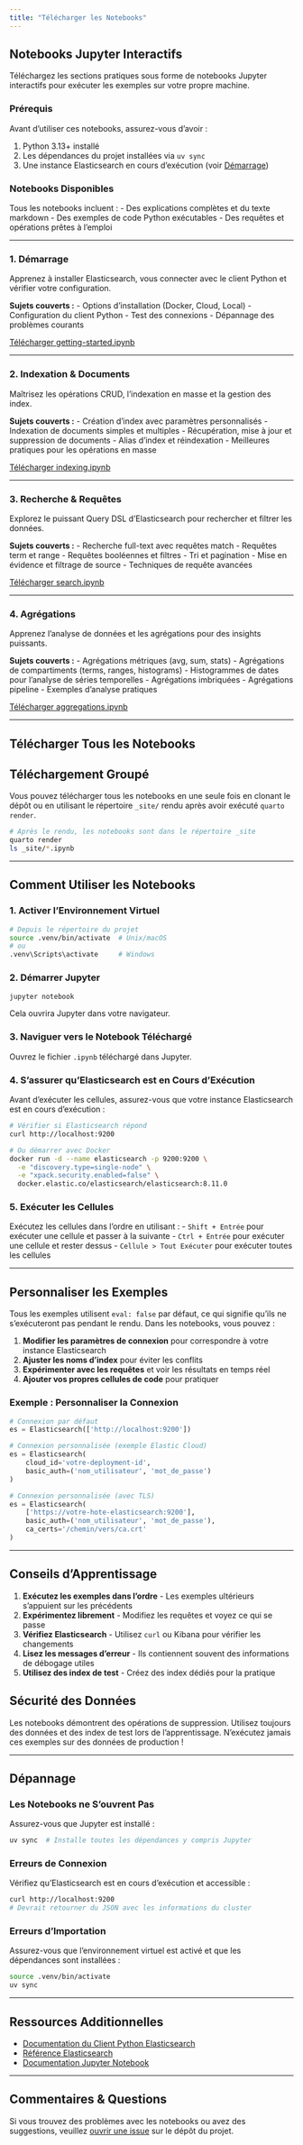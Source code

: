 ```yaml
---
title: "Télécharger les Notebooks"
---
```


## Notebooks Jupyter Interactifs

Téléchargez les sections pratiques sous forme de notebooks Jupyter interactifs pour exécuter les exemples sur votre propre machine.

### Prérequis

Avant d'utiliser ces notebooks, assurez-vous d'avoir :

1. Python 3.13+ installé
2. Les dépendances du projet installées via `uv sync`
3. Une instance Elasticsearch en cours d'exécution (voir [Démarrage](getting-started.qmd))

### Notebooks Disponibles

Tous les notebooks incluent :
- Des explications complètes et du texte markdown
- Des exemples de code Python exécutables
- Des requêtes et opérations prêtes à l'emploi

---

### 1. Démarrage

Apprenez à installer Elasticsearch, vous connecter avec le client Python et vérifier votre configuration.

**Sujets couverts :**
- Options d'installation (Docker, Cloud, Local)
- Configuration du client Python
- Test des connexions
- Dépannage des problèmes courants

[Télécharger getting-started.ipynb](getting-started.ipynb){.btn .btn-primary download="getting-started.ipynb"}

---

### 2. Indexation & Documents

Maîtrisez les opérations CRUD, l'indexation en masse et la gestion des index.

**Sujets couverts :**
- Création d'index avec paramètres personnalisés
- Indexation de documents simples et multiples
- Récupération, mise à jour et suppression de documents
- Alias d'index et réindexation
- Meilleures pratiques pour les opérations en masse

[Télécharger indexing.ipynb](indexing.ipynb){.btn .btn-primary download="indexing.ipynb"}

---

### 3. Recherche & Requêtes

Explorez le puissant Query DSL d'Elasticsearch pour rechercher et filtrer les données.

**Sujets couverts :**
- Recherche full-text avec requêtes match
- Requêtes term et range
- Requêtes booléennes et filtres
- Tri et pagination
- Mise en évidence et filtrage de source
- Techniques de requête avancées

[Télécharger search.ipynb](search.ipynb){.btn .btn-primary download="search.ipynb"}

---

### 4. Agrégations

Apprenez l'analyse de données et les agrégations pour des insights puissants.

**Sujets couverts :**
- Agrégations métriques (avg, sum, stats)
- Agrégations de compartiments (terms, ranges, histograms)
- Histogrammes de dates pour l'analyse de séries temporelles
- Agrégations imbriquées
- Agrégations pipeline
- Exemples d'analyse pratiques

[Télécharger aggregations.ipynb](aggregations.ipynb){.btn .btn-primary download="aggregations.ipynb"}

---

## Télécharger Tous les Notebooks

:::{.callout-tip}
## Téléchargement Groupé
Vous pouvez télécharger tous les notebooks en une seule fois en clonant le dépôt ou en utilisant le répertoire `_site/` rendu après avoir exécuté `quarto render`.

```bash
# Après le rendu, les notebooks sont dans le répertoire _site
quarto render
ls _site/*.ipynb
```
:::

---

## Comment Utiliser les Notebooks

### 1. Activer l'Environnement Virtuel

```bash
# Depuis le répertoire du projet
source .venv/bin/activate  # Unix/macOS
# ou
.venv\Scripts\activate     # Windows
```

### 2. Démarrer Jupyter

```bash
jupyter notebook
```

Cela ouvrira Jupyter dans votre navigateur.

### 3. Naviguer vers le Notebook Téléchargé

Ouvrez le fichier `.ipynb` téléchargé dans Jupyter.

### 4. S'assurer qu'Elasticsearch est en Cours d'Exécution

Avant d'exécuter les cellules, assurez-vous que votre instance Elasticsearch est en cours d'exécution :

```bash
# Vérifier si Elasticsearch répond
curl http://localhost:9200

# Ou démarrer avec Docker
docker run -d --name elasticsearch -p 9200:9200 \
  -e "discovery.type=single-node" \
  -e "xpack.security.enabled=false" \
  docker.elastic.co/elasticsearch/elasticsearch:8.11.0
```

### 5. Exécuter les Cellules

Exécutez les cellules dans l'ordre en utilisant :
- `Shift + Entrée` pour exécuter une cellule et passer à la suivante
- `Ctrl + Entrée` pour exécuter une cellule et rester dessus
- `Cellule > Tout Exécuter` pour exécuter toutes les cellules

---

## Personnaliser les Exemples

Tous les exemples utilisent `eval: false` par défaut, ce qui signifie qu'ils ne s'exécuteront pas pendant le rendu. Dans les notebooks, vous pouvez :

1. **Modifier les paramètres de connexion** pour correspondre à votre instance Elasticsearch
2. **Ajuster les noms d'index** pour éviter les conflits
3. **Expérimenter avec les requêtes** et voir les résultats en temps réel
4. **Ajouter vos propres cellules de code** pour pratiquer

### Exemple : Personnaliser la Connexion

```python
# Connexion par défaut
es = Elasticsearch(['http://localhost:9200'])

# Connexion personnalisée (exemple Elastic Cloud)
es = Elasticsearch(
    cloud_id='votre-deployment-id',
    basic_auth=('nom_utilisateur', 'mot_de_passe')
)

# Connexion personnalisée (avec TLS)
es = Elasticsearch(
    ['https://votre-hote-elasticsearch:9200'],
    basic_auth=('nom_utilisateur', 'mot_de_passe'),
    ca_certs='/chemin/vers/ca.crt'
)
```

---

## Conseils d'Apprentissage

1. **Exécutez les exemples dans l'ordre** - Les exemples ultérieurs s'appuient sur les précédents
2. **Expérimentez librement** - Modifiez les requêtes et voyez ce qui se passe
3. **Vérifiez Elasticsearch** - Utilisez `curl` ou Kibana pour vérifier les changements
4. **Lisez les messages d'erreur** - Ils contiennent souvent des informations de débogage utiles
5. **Utilisez des index de test** - Créez des index dédiés pour la pratique

:::{.callout-warning}
## Sécurité des Données
Les notebooks démontrent des opérations de suppression. Utilisez toujours des données et des index de test lors de l'apprentissage. N'exécutez jamais ces exemples sur des données de production !
:::

---

## Dépannage

### Les Notebooks ne S'ouvrent Pas

Assurez-vous que Jupyter est installé :

```bash
uv sync  # Installe toutes les dépendances y compris Jupyter
```

### Erreurs de Connexion

Vérifiez qu'Elasticsearch est en cours d'exécution et accessible :

```bash
curl http://localhost:9200
# Devrait retourner du JSON avec les informations du cluster
```

### Erreurs d'Importation

Assurez-vous que l'environnement virtuel est activé et que les dépendances sont installées :

```bash
source .venv/bin/activate
uv sync
```

---

## Ressources Additionnelles

- [Documentation du Client Python Elasticsearch](https://elasticsearch-py.readthedocs.io/)
- [Référence Elasticsearch](https://www.elastic.co/guide/en/elasticsearch/reference/current/index.html)
- [Documentation Jupyter Notebook](https://jupyter-notebook.readthedocs.io/)

---

:::{.callout-tip}
## Commentaires & Questions
Si vous trouvez des problèmes avec les notebooks ou avez des suggestions, veuillez [ouvrir une issue](https://github.com) sur le dépôt du projet.
:::
